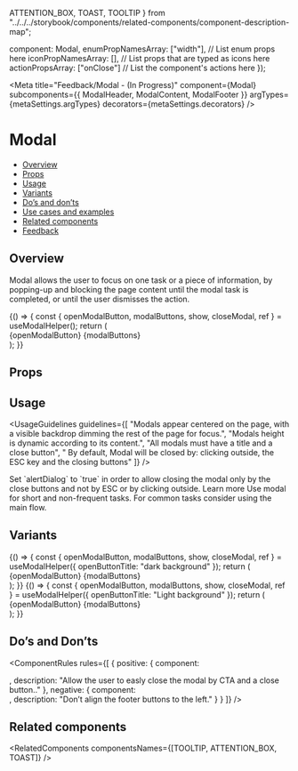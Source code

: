   ATTENTION_BOX,
  TOAST,
  TOOLTIP
} from "../../../storybook/components/related-components/component-description-map";

  component: Modal,
  enumPropNamesArray: ["width"], // List enum props here
  iconPropNamesArray: [], // List props that are typed as icons here
  actionPropsArray: ["onClose"] // List the component's actions here
});

<Meta
  title="Feedback/Modal - (In Progress)"
  component={Modal}
  subcomponents={{ ModalHeader, ModalContent, ModalFooter }}
  argTypes={metaSettings.argTypes}
  decorators={metaSettings.decorators}
/>

<!--- Component documentation -->

# Modal

- [Overview](#overview)
- [Props](#props)
- [Usage](#usage)
- [Variants](#variants)
- [Do’s and don’ts](#dos-and-dots)
- [Use cases and examples](#use-cases-and-examples)
- [Related components](#related-components)
- [Feedback](#feedback)

## Overview

Modal allows the user to focus on one task or a piece of information, by popping-up and blocking the page content until the modal task is completed, or until the user dismisses the action.

<Canvas>
  <Story name="Overview">
    {() => {
      const { openModalButton, modalButtons, show, closeModal, ref } = useModalHelper();
      return (
        <div>
          {openModalButton}
          <Modal
            id={"story-book-modal"}
            title={"Heading"}
            description={"Heading"}
            triggerElement={ref.current}
            show={show}
            onClose={closeModal}
            hideCloseButton
            modalHeight
            modalWidth
            closeButtonAriaLabel={"close"}
          >
            <ModalFooter className="modalFooter">{modalButtons}</ModalFooter>
          </Modal>
        </div>
      );
    }}
  </Story>
</Canvas>

## Props

<ArgsTable story="Overview" />

## Usage

<UsageGuidelines
  guidelines={[
    "Modals appear centered on the page, with a visible backdrop dimming the rest of the page for focus.",
    "Modals height is dynamic according to its content.",
    "All modals must have a title and a close button",
    " By default, Modal will be closed by: clicking outside, the ESC key and the closing buttons"
  ]}
/>

<Tip>
  Set `alertDialog` to `true` in order to allow closing the modal only by the close buttons and not by ESC or by
  clicking outside. Learn more
</Tip>
<Tip>Use modal for short and non-frequent tasks. For common tasks consider using the main flow.</Tip>

## Variants

<Canvas>
  <Story name="Background variants - Dark">
    {() => {
      const { openModalButton, modalButtons, show, closeModal, ref } = useModalHelper({
        openButtonTitle: "dark background"
      });
      return (
        <div>
          {openModalButton}
          <Modal
            id={"story-book-modal"}
            title={"Heading"}
            description={"Heading"}
            triggerElement={ref.current}
            show={show}
            onClose={closeModal}
            hideCloseButton={false}
            closeButtonAriaLabel={"close"}
            backgroundColor="dark"
            className="modalClassName"
          >
            <ModalFooter className="modalFooter">{modalButtons}</ModalFooter>
          </Modal>
        </div>
      );
    }}
  </Story>
  <Story name="Background variants - Light">
    {() => {
      const { openModalButton, modalButtons, show, closeModal, ref } = useModalHelper({
        openButtonTitle: "Light background"
      });
      return (
        <div>
          {openModalButton}
          <Modal
            title={"Heading"}
            description={"heading"}
            triggerElement={ref.current}
            show={show}
            hideCloseButton={false}
            onClose={closeModal}
            backgroundColor="light"
            closeButtonAriaLabel={"close"}
            closeButtonAriaLabel={"close"}
            className="modalClassName"
          >
            <ModalFooter className="modalFooter">{modalButtons}</ModalFooter>
          </Modal>
        </div>
      );
    }}
  </Story>
</Canvas>

## Do’s and Don’ts

<ComponentRules
  rules={[
    {
      positive: {
        component: <div></div>,
        description: "Allow the user to easly close the modal by CTA and a close button.."
      },
      negative: {
        component: <div></div>,
        description: "Don’t align the footer buttons to the left."
      }
    }
  ]}
/>

## Related components

<RelatedComponents componentsNames={[TOOLTIP, ATTENTION_BOX, TOAST]} />
